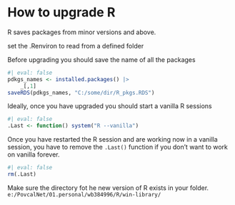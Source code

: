 # How to upgrade R


R saves packages from minor versions and above. 

set the .Renviron to read from a defined folder

Before upgrading you should save the name of all the packages 


```r
#| eval: false
pdkgs_names <- installed.packages() |> 
    _[,1]
saveRDS(pdkgs_names, "C:/some/dir/R_pkgs.RDS")
```


Ideally, once you have upgraded you should start a vanilla R sessions

```r
#| eval: false
.Last <- function() system("R --vanilla")
```

Once you have restarted the R session and are working now in a vanilla session, you have to remove the `.Last()` function if you don't want to work on vanilla forever.

```r
#| eval: false
rm(.Last) 
```



Make sure the directory fot he new version of R exists  in your folder. 
`e:/PovcalNet/01.personal/wb384996/R/win-library/`


